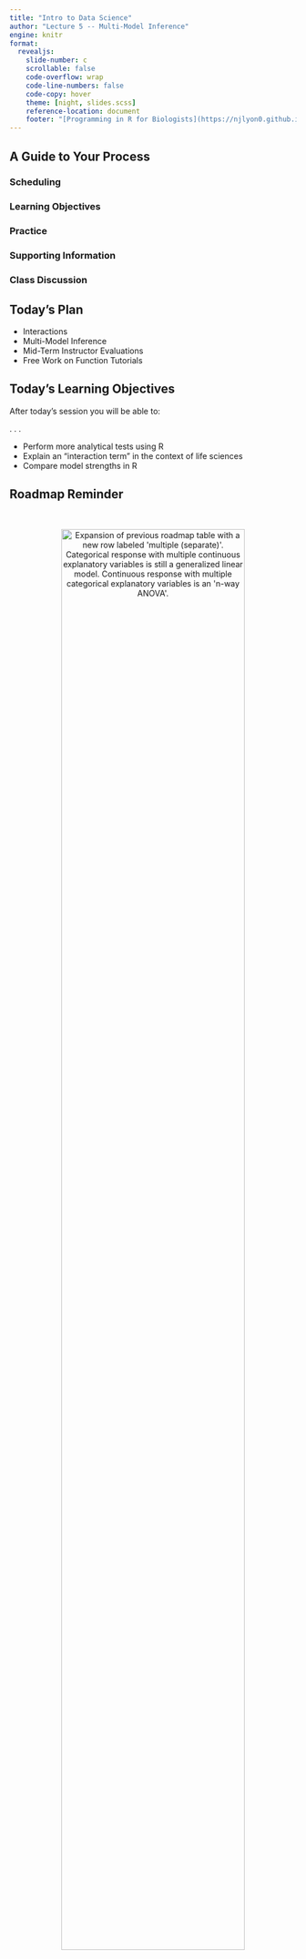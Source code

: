 ```yaml
---
title: "Intro to Data Science"
author: "Lecture 5 -- Multi-Model Inference"
engine: knitr
format: 
  revealjs: 
    slide-number: c
    scrollable: false
    code-overflow: wrap
    code-line-numbers: false
    code-copy: hover
    theme: [night, slides.scss]
    reference-location: document
    footer: "[Programming in R for Biologists](https://njlyon0.github.io/teach_r-for-biologists/)"
---
```


## A Guide to Your Process

### [Scheduling]{.blue}

### [Learning Objectives]{.purple}

### [Practice]{.pink}

### [Supporting Information]{.orange}

### [Class Discussion]{.gold}

## [Today's Plan]{.blue}

- Interactions
- Multi-Model Inference
- Mid-Term Instructor Evaluations
- Free Work on Function Tutorials

## [Today's Learning Objectives]{.purple}

After today's session you will be able to:

. . .

- Perform more analytical tests using R
- Explain an "interaction term" in the context of life sciences
- Compare model strengths in R

## [Roadmap Reminder]{.orange}

\

<p align="center">
<img src="images/stats-roadmap-v2.png" alt="Expansion of previous roadmap table with a new row labeled 'multiple (separate)'. Categorical response with multiple continuous explanatory variables is still a generalized linear model. Continuous response with multiple categorical explanatory variables is an 'n-way ANOVA'." width="80%">
</p>

## [Interaction Terms]{.orange} {.smaller}

- So far, we've assumed the effect on Y is due to each X <u>separately</u>
    - In real life, the effect on Y may be due to [interactions among X variables]{.purple}!

\

. . .

- Arguably, _all_ of biology lives in these interactions!

## [Interactions Examples]{.orange} {.smaller}

- Let's consider some examples to hopefully make this "click" for you

\

. . . 

1. The number of ant hills (Y) depends on <u>both</u> how hot it is (X) and how rainy it is (X)

\

. . . 

2. Raccoons are fatter (Y) when they live close to humans (X) <u>and</u> the weather is mild (X)

## [Interaction Visual]{.orange}

- One more example:
    - Students enjoy (Y) talking about stats (X) if there are good visuals (X)

. . .

<p align="center">
<img src="images/interactions-visual.png" alt="Bar graph with 'student enjoyment' on vertical axis and combinations of 'talking about statistics' and 'quality of visuals' on horizontal axis. Bar is highest when not talking about statistics but with good visuals and lowest when talking about stats without good visuals. Not talking about statistics without good visuals is medium low and talking about statistics with good visuals is medium high." width="55%">
</p>

## [Roadmap Extension: Interactions]{.orange}

<p align="center">
<img src="images/stats-roadmap-v3.png" alt="Expansion of previous roadmap table with a new row labeled 'multiple (interacting)'. Categorical response with multiple interacting continuous explanatory variables is still a generalized linear model. Continuous response with multiple interacting categorical explanatory variables is an 'ANCOVA'." width="80%">
</p>

## [R Syntax for Interactions]{.orange} {.smaller}

- Two ways to add additional an interaction between two explanatory variables:
    - Use an asterisk (`*`) between the two terms
    - Use a colon (`:`)

\

. . .

- Using an asterisk includes _both_ terms separately <u>and</u> their interaction

\

. . . 

- Example syntax:
```.r
# Use the asterisk to test an interaction
stat_test(response ~ exp1 * exp2, data = my_df)

# Fit the SAME MODEL with a colon instead
stat_test(response ~ exp1 + exp2 + exp1:exp2, data = my_df)
```

## [<u>An</u>alysis of <u>Co</u>-<u>Va</u>riance (ANCOVA)]{.orange} {.smaller}

- Multiple X variables and Y is continuous
    - X variables may be either categorical or continuous 
    - Must also include an "interaction term" between (at least) two of the X variables

\

. . .

- Hypothesis: The effect on Y is due to _the interaction_ of X variables
    - H~0~: The effect on Y is not due to interactions among X variables

\

. . .

- Returns a P value for the interaction term and each X variable separately

## [Practice: ANCOVA]{.pink} {.smaller}

![](images/hex-penguins.png){.absolute top=0 left=1100 width="12%" fig-alt="hex logo for the palmerpenguins R package"}

- ANCOVA function is the same as the regular ANOVA / _n_-way ANOVA -- `aov`

\

. . .

- New penguin-related hypothesis:
    - H~A~: Penguin body mass differs among species and within a species between sexes
    - H~0~: Sex-specific differences on penguin body mass are not species-dependent

\

. . . 

- Test H~A~ with an interaction term!
    - Was your hypothesis supported?
    - What difference(s) do you see between this and a 2-way ANOVA summary table?

## [Temperature Check]{.purple}

#### How are you Feeling?

<p align="center">
<img src="comics/debugging.png" alt="Comic-style graph depicting someone's emotional state as they debug code (from initial struggle and defeat to eventual triumph)">
</p>

## [Discussion: Null Hypothesis Testing]{.gold}

- What lingering questions do you have on this topic?

\

. . .

- Is the "roadmap" helpful?
    - How can I change it to _more_ helpful (for future cohorts of students)?

## [Multi-Model Inference (MMI)]{.orange} {.smaller}

- MMI is an alternative to null hypothesis testing
    - P < 0.05 is an _arbitrary_ cutoff!

\

. . .

- Instead, we can make several "candidate models"
    - Basically several alternate hypotheses (H~A~)

\

. . .

- Fit data to all candidate models (separately) and compare [strength of fit]{.purple}
    - Candidate hypothesis with the strongest relationship to data is supported

## ["Model Strengths"]{.orange} {.smaller}

- 'Relative model strengths' is very different from P values
    - Still all about hypothesis testing though!

\

. . .

- P values ask "does this affect things _more than if nothing is happening_?"
    - MMI asks "does this affect things _more than other variables/combinations of variables_?"

\

. . .

- Model strength evaluated with an [information criterion]{.purple}
    - Way of summarizing each candidate model to decide the 'winner(s)'

## [Information Criteria]{.orange} {.smaller}

- Most often: <u>A</u>kaike <u>I</u>nformation <u>C</u>riterion ([AIC]{.purple})
    - \[Ah-kuh-EE-kay\]

\

- Lowest information criterion is best model
    - _BUT_ models with **<2 AIC points difference** are basically the same strength of fit

\

. . .

- Another arbitrary threshold!

## [AIC Function]{.orange} {.smaller}

- AIC function is just a list of all your models
    - Function is--helpfully--`AIC`

\

. . .

- Fit models using whichever stats test is appropriate
    - Then compare AIC scores for each model

\

. . .

- Example syntax:
```.r
# Fit some candidate models
mod1 <- stat_test(resp ~ exp_1, data = my_df)
mod2 <- stat_test(resp ~ exp_2, data = my_df)
mod3 <- stat_test(resp ~ exp_1 + exp_2, data = my_df)

# Compare their strengths
AIC(mod1, mod2, mod3)
```

## [Practice: MMI]{.pink} {.smaller}

![](images/hex-penguins.png){.absolute top=0 left=1100 width="12%" fig-alt="hex logo for the palmerpenguins R package"}

- Fit the following four candidate models using the most appropriate test <u>for each</u>
    - H~A~: Penguin body mass differs among species
    - H~A~: Penguin body mass differs between sexes
    - H~A~: Penguin body mass differs among species _and_ between sexes
    - H~A~: Penguin body mass differences between sexes _depend on_ the species

\

. . .

- Which model best fits the data?
    - I.e., AIC is lowest

\

. . .

- What is the _next best_ model?

## [Temperature Check]{.purple}

#### How are you Feeling?

<p align="center">
<img src="comics/debugging.png" alt="Comic-style graph depicting someone's emotional state as they debug code (from initial struggle and defeat to eventual triumph)">
</p>

## [Instructor Evaluations]{.gold} {.smaller}

- Today is the first day of the second half of the course!

\

. . .

- I hope you all are having a fun time
    - Hopefully not ironic to say that after two days of stats `r fontawesome::fa(name = "smile", a11y = "sem")`

\

. . .

- Would really appreciate you filling out an _anonymous_ evaluation for me!
    - What am I doing well?
    - What could I improve on for the rest of the course?
    - Any other feedback you'd like to share?

## [Upcoming Due Dates]{.blue} {.smaller}

::::{.columns}
:::{.column width="50%"}

### Due before lab

#### (By midnight)

- Muddiest Point \#5
- [Draft 1]{.blue} of Function Tutorials
    - Double check rubric to see that you’re not leaving any points on the table!

:::
:::{.column width="50%"}

### Due before lecture

#### (By midnight)

- Homework \#5

:::
::::

## [Free Work on Function Tutorials]{.pink} {.smaller}

- Draft 1 is due [tomorrow night at midnight]{.blue}!

\

. . .

- Tips for success:
    - Check out the rubric and make sure you don't miss any "easy" points
    - Don't leave after this slide!
    - I.e., make good use of this free work time to make sure you're looking good for that due date

\

. . .

- If you have questions, ask them <u>_now_</u> during this free work time
